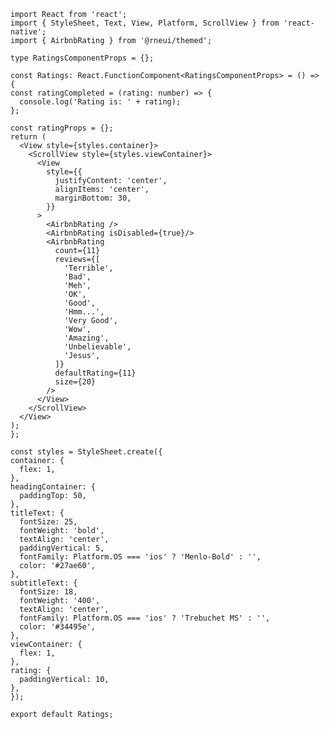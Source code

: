 ```SnackPlayer name=RNE AirbnbRating
import React from 'react';
import { StyleSheet, Text, View, Platform, ScrollView } from 'react-native';
import { AirbnbRating } from '@rneui/themed';

type RatingsComponentProps = {};

const Ratings: React.FunctionComponent<RatingsComponentProps> = () => {
const ratingCompleted = (rating: number) => {
  console.log('Rating is: ' + rating);
};

const ratingProps = {};
return (
  <View style={styles.container}>
    <ScrollView style={styles.viewContainer}>
      <View
        style={{
          justifyContent: 'center',
          alignItems: 'center',
          marginBottom: 30,
        }}
      >
        <AirbnbRating />
        <AirbnbRating isDisabled={true}/>
        <AirbnbRating
          count={11}
          reviews={[
            'Terrible',
            'Bad',
            'Meh',
            'OK',
            'Good',
            'Hmm...',
            'Very Good',
            'Wow',
            'Amazing',
            'Unbelievable',
            'Jesus',
          ]}
          defaultRating={11}
          size={20}
        />
      </View>
    </ScrollView>
  </View>
);
};

const styles = StyleSheet.create({
container: {
  flex: 1,
},
headingContainer: {
  paddingTop: 50,
},
titleText: {
  fontSize: 25,
  fontWeight: 'bold',
  textAlign: 'center',
  paddingVertical: 5,
  fontFamily: Platform.OS === 'ios' ? 'Menlo-Bold' : '',
  color: '#27ae60',
},
subtitleText: {
  fontSize: 18,
  fontWeight: '400',
  textAlign: 'center',
  fontFamily: Platform.OS === 'ios' ? 'Trebuchet MS' : '',
  color: '#34495e',
},
viewContainer: {
  flex: 1,
},
rating: {
  paddingVertical: 10,
},
});

export default Ratings;
```
